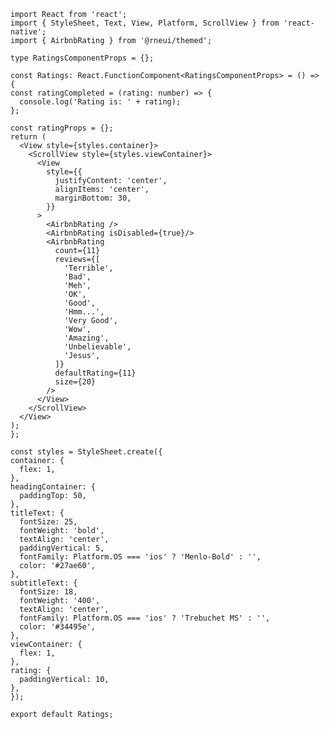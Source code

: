 ```SnackPlayer name=RNE AirbnbRating
import React from 'react';
import { StyleSheet, Text, View, Platform, ScrollView } from 'react-native';
import { AirbnbRating } from '@rneui/themed';

type RatingsComponentProps = {};

const Ratings: React.FunctionComponent<RatingsComponentProps> = () => {
const ratingCompleted = (rating: number) => {
  console.log('Rating is: ' + rating);
};

const ratingProps = {};
return (
  <View style={styles.container}>
    <ScrollView style={styles.viewContainer}>
      <View
        style={{
          justifyContent: 'center',
          alignItems: 'center',
          marginBottom: 30,
        }}
      >
        <AirbnbRating />
        <AirbnbRating isDisabled={true}/>
        <AirbnbRating
          count={11}
          reviews={[
            'Terrible',
            'Bad',
            'Meh',
            'OK',
            'Good',
            'Hmm...',
            'Very Good',
            'Wow',
            'Amazing',
            'Unbelievable',
            'Jesus',
          ]}
          defaultRating={11}
          size={20}
        />
      </View>
    </ScrollView>
  </View>
);
};

const styles = StyleSheet.create({
container: {
  flex: 1,
},
headingContainer: {
  paddingTop: 50,
},
titleText: {
  fontSize: 25,
  fontWeight: 'bold',
  textAlign: 'center',
  paddingVertical: 5,
  fontFamily: Platform.OS === 'ios' ? 'Menlo-Bold' : '',
  color: '#27ae60',
},
subtitleText: {
  fontSize: 18,
  fontWeight: '400',
  textAlign: 'center',
  fontFamily: Platform.OS === 'ios' ? 'Trebuchet MS' : '',
  color: '#34495e',
},
viewContainer: {
  flex: 1,
},
rating: {
  paddingVertical: 10,
},
});

export default Ratings;
```
